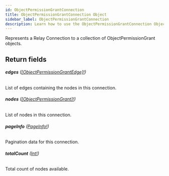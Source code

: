 ```yaml
---
id: ObjectPermissionGrantConnection
title: ObjectPermissionGrantConnection Object
sidebar_label: ObjectPermissionGrantConnection
description: Learn how to use the ObjectPermissionGrantConnection Object for 's API.
---
```


Represents a Relay Connection to a collection of ObjectPermissionGrant objects.

## Return fields

###### <b>edges</b> ([[ObjectPermissionGrantEdge]!](api/schema/object/ObjectPermissionGrantEdge.mdx))

List of edges containing the nodes in this connection.

###### <b>nodes</b> ([[ObjectPermissionGrant]!](api/schema/object/ObjectPermissionGrant.mdx))

List of nodes in this connection.

###### <b>pageInfo</b> ([PageInfo!](api/schema/object/PageInfo.mdx))

Pagination data for this connection.

###### <b>totalCount</b> ([Int!](api/schema/scalar/Int.mdx))

Total count of nodes available.
